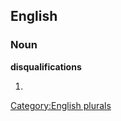 ==English==

===Noun===
'''disqualifications'''

# {{plural of|[[disqualification]]}}

[[Category:English plurals]]
